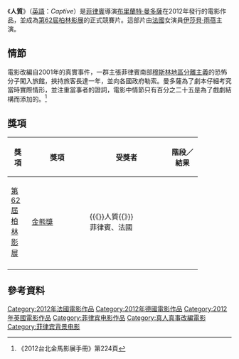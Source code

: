 {{Infobox film
| name = 人質
| original_name = ''Captive''
| image = 
| caption = 
| director = [[布里蘭特·曼多薩|布里蘭特·曼多薩]]
| producer = 
| writer = 
| narrator = 
| starring = [[伊莎貝·雨蓓|伊莎貝·雨蓓]]<br />[[寇寇·馬汀|寇寇·馬汀]]
| cinematography = Odyssey Flores
| editing = 
| studio = 
| distributor = 
| released =  {{flagicon|GER}} 2012年2月12日（柏林影展首映）<br />{{flagicon|Philippines}} 2012年6月9日<br />{{flagicon|France}} 2012年9月19日
| runtime = 82分鐘
| country = {{PHI}}<br/>{{FRA}}<br/>{{GER}}<br/>{{UK}}
| language = [[他加祿語|他加祿語]]<br />[[英語|英語]]
| budget = 
| gross = 
| followed_by = 
| hk_name = 
| tw_name = 
}}

《'''人質'''》（[[英語|英語]]：''Captive''）是[[菲律賓|菲律賓]]導演[[布里蘭特·曼多薩|布里蘭特·曼多薩]]在2012年發行的電影作品，並成為[[第62屆柏林電影節|第62屆柏林影展]]的正式競賽片。這部片由[[法國|法國]]女演員[[伊莎貝·雨蓓|伊莎貝·雨蓓]]主演。

== 情節 ==
電影改編自2001年的真實事件，一群主張菲律賓南部[[民答那峨穆斯林自治區|穆斯林地區]][[分離主義|分離主義]]的恐怖分子闖入旅館，挾持旅客長達一年，並向各國政府勒索。曼多薩為了劇本仔細考究當時實際情形，並注重當事者的證詞，電影中情節只有百分之二十五是為了戲劇結構而添加的。<ref>《2012台北金馬影展手冊》第224頁</ref>

== 獎項 ==
{| class="wikitable" width="85%"
|-align=center
! width="10%"|獎項
! width="28%"|獎項
! width=<!保留調整空間"25%">|受獎者
! width="15%"|階段／結果
|- align=center
| rowspan="1"|[[第62屆柏林電影節|第62屆柏林影展]]
| [[金熊獎|金熊獎]]
| {{《}}人質{{》}}<br/>菲律賓、法國
| {{nom}}
|- align=center
|}

==參考資料==
{{reflist}}

{{DEFAULTSORT:Captive}}
[[Category:2012年法國電影作品|Category:2012年法國電影作品]]
[[Category:2012年德國電影作品|Category:2012年德國電影作品]]
[[Category:2012年英國電影作品|Category:2012年英國電影作品]]
[[Category:菲律宾电影作品|Category:菲律宾电影作品]]
[[Category:真人真事改編電影|Category:真人真事改編電影]]
[[Category:菲律宾背景电影|Category:菲律宾背景电影]]